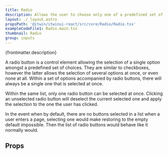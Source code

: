 ```yaml
---
title: Radio
description: Allows the user to choose only one of a predefined set of mutually exclusive options.
layout: ./_layout.astro
propsPath: '@itwin/itwinui-react/src/core/Radio/Radio.tsx'
exampleCodeFile1: Radio.main.tsx
thumbnail: Radio
group: inputs
---
```



<p>{frontmatter.description}</p>

<LiveExample src={frontmatter.exampleCodeFile1} />

A radio button is a control element allowing the selection of a single option amongst a predefined set of choices. They are similar to checkboxes, however the latter allows the selection of several options at once, or even none at all. Within a set of options accompanied by radio buttons, there will always be a single one that is selected at once.

Within the same list, only one radio button can be selected at once. Clicking an unselected radio button will deselect the current selected one and apply the selection to the one the user has clicked.

In the event when by default, there are no buttons selected in a list when a user enters a page, selecting one would make restoring to the empty default impossible. Then the list of radio buttons would behave like it normally would.

## Props

<PropsTable path={frontmatter.propsPath} />
